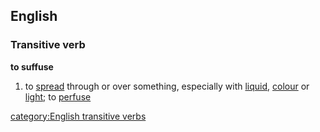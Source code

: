 ==English==
===Transitive verb===
'''to suffuse'''
# to [[spread]] through or over something, especially with [[liquid]], [[colour]] or [[light]]; to [[perfuse]]
[[category:English transitive verbs]]